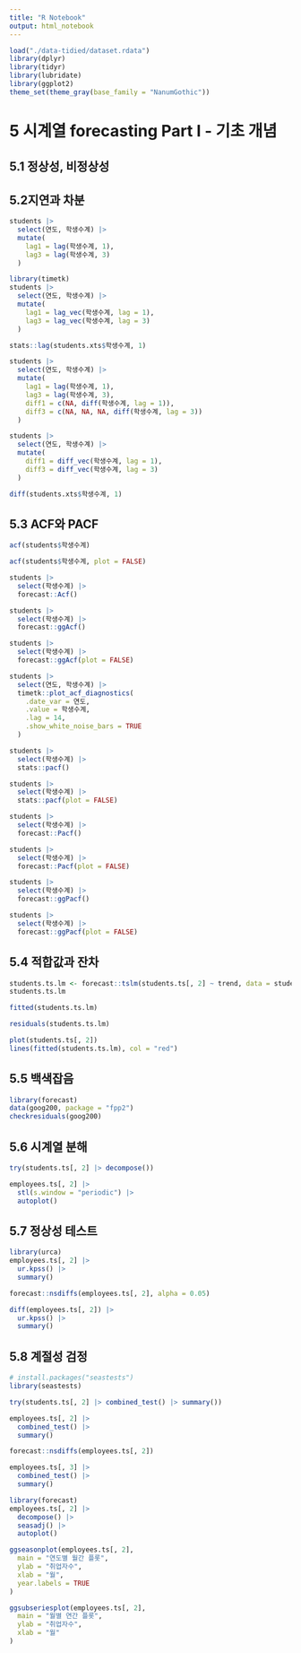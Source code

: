 ```yaml
---
title: "R Notebook"
output: html_notebook
---
```


```r
load("./data-tidied/dataset.rdata")
library(dplyr)
library(tidyr)
library(lubridate)
library(ggplot2)
theme_set(theme_gray(base_family = "NanumGothic"))
```

# 5 시계열 forecasting Part I - 기초 개념

## 5.1 정상성, 비정상성

## 5.2지연과 차분

```r
students |>
  select(연도, 학생수계) |>
  mutate(
    lag1 = lag(학생수계, 1),
    lag3 = lag(학생수계, 3)
  )
```

```r
library(timetk)
students |>
  select(연도, 학생수계) |>
  mutate(
    lag1 = lag_vec(학생수계, lag = 1),
    lag3 = lag_vec(학생수계, lag = 3)
  )
```

```r
stats::lag(students.xts$학생수계, 1)
```

```r
students |>
  select(연도, 학생수계) |>
  mutate(
    lag1 = lag(학생수계, 1),
    lag3 = lag(학생수계, 3),
    diff1 = c(NA, diff(학생수계, lag = 1)),
    diff3 = c(NA, NA, NA, diff(학생수계, lag = 3))
  )
```

```r
students |>
  select(연도, 학생수계) |>
  mutate(
    diff1 = diff_vec(학생수계, lag = 1),
    diff3 = diff_vec(학생수계, lag = 3)
  )
```

```r
diff(students.xts$학생수계, 1)
```

## 5.3 ACF와 PACF

```r
acf(students$학생수계)
```

```r
acf(students$학생수계, plot = FALSE)
```

```r
students |>
  select(학생수계) |>
  forecast::Acf()
```

```r
students |>
  select(학생수계) |>
  forecast::ggAcf()
```

```r
students |>
  select(학생수계) |>
  forecast::ggAcf(plot = FALSE)
```

```r
students |>
  select(연도, 학생수계) |>
  timetk::plot_acf_diagnostics(
    .date_var = 연도,
    .value = 학생수계,
    .lag = 14,
    .show_white_noise_bars = TRUE
  )
```

```r
students |>
  select(학생수계) |>
  stats::pacf()
```

```r
students |>
  select(학생수계) |>
  stats::pacf(plot = FALSE)
```

```r
students |>
  select(학생수계) |>
  forecast::Pacf()
```

```r
students |>
  select(학생수계) |>
  forecast::Pacf(plot = FALSE)
```

```r
students |>
  select(학생수계) |>
  forecast::ggPacf()
```

```r
students |>
  select(학생수계) |>
  forecast::ggPacf(plot = FALSE)
```

## 5.4 적합값과 잔차

```r
students.ts.lm <- forecast::tslm(students.ts[, 2] ~ trend, data = students.ts)
students.ts.lm
```

```r
fitted(students.ts.lm)
```

```r
residuals(students.ts.lm)
```

```r
plot(students.ts[, 2])
lines(fitted(students.ts.lm), col = "red")
```

## 5.5 백색잡음

```r
library(forecast)
data(goog200, package = "fpp2")
checkresiduals(goog200)
```

## 5.6 시계열 분해

```r
try(students.ts[, 2] |> decompose())
```

```r
employees.ts[, 2] |>
  stl(s.window = "periodic") |>
  autoplot()
```

## 5.7 정상성 테스트

```r
library(urca)
employees.ts[, 2] |>
  ur.kpss() |>
  summary()
```

```r
forecast::nsdiffs(employees.ts[, 2], alpha = 0.05)
```

```r
diff(employees.ts[, 2]) |>
  ur.kpss() |>
  summary()
```

## 5.8 계절성 검정

```r
# install.packages("seastests")
library(seastests)
```

```r
try(students.ts[, 2] |> combined_test() |> summary())
```

```r
employees.ts[, 2] |>
  combined_test() |>
  summary()
```

```r
forecast::nsdiffs(employees.ts[, 2])
```

```r
employees.ts[, 3] |>
  combined_test() |>
  summary()
```

```r
library(forecast)
employees.ts[, 2] |>
  decompose() |>
  seasadj() |>
  autoplot()
```

```r
ggseasonplot(employees.ts[, 2],
  main = "연도별 월간 플롯",
  ylab = "취업자수",
  xlab = "월",
  year.labels = TRUE
)
```

```r
ggsubseriesplot(employees.ts[, 2],
  main = "월별 연간 플롯",
  ylab = "취업자수",
  xlab = "월"
)
```
